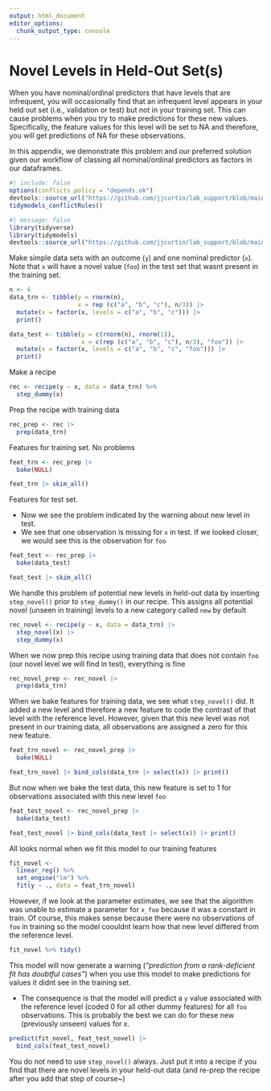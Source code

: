 ```yaml
---
output: html_document
editor_options: 
  chunk_output_type: console
---
```


# Novel Levels in Held-Out Set(s)
When you have nominal/ordinal predictors that have levels that are infrequent, you will occasionally find that an infrequent level appears in your held out set (i.e., validation or test) but not in your training set.  This can cause problems when you try to make predictions for these new values.  Specifically, the feature values for this level will be set to NA and therefore, you will get predictions of NA for these observations. 

In this appendix, we demonstrate this problem and our preferred solution given our workflow of classing all nominal/ordinal predictors as factors in our dataframes.

```r
#| include: false
options(conflicts.policy = "depends.ok")
devtools::source_url("https://github.com/jjcurtin/lab_support/blob/main/fun_ml.R?raw=true")
tidymodels_conflictRules()
```

```r
#| message: false
library(tidyverse) 
library(tidymodels) 
devtools::source_url("https://github.com/jjcurtin/lab_support/blob/main/fun_eda.R?raw=true")
```

Make simple data sets with an outcome (`y`) and one nominal predictor (`x`).  Note that `x` will have a novel value (`foo`) in the test set that wasnt present in the training set.
```r
n <- 6
data_trn <- tibble(y = rnorm(n), 
                   x = rep (c("a", "b", "c"), n/3)) |>
  mutate(x = factor(x, levels = c("a", "b", "c"))) |> 
  print()

data_test <- tibble(y = c(rnorm(n), rnorm(1)),
                    x = c(rep (c("a", "b", "c"), n/3), "foo")) |> 
  mutate(x = factor(x, levels = c("a", "b", "c", "foo"))) |> 
  print()
```

Make a recipe
```r
rec <- recipe(y ~ x, data = data_trn) %>% 
  step_dummy(x)
```

Prep the recipe with training data
```r
rec_prep <- rec |> 
  prep(data_trn)
```

Features for training set.  No problems 
```r
feat_trn <- rec_prep |> 
  bake(NULL)

feat_trn |> skim_all()
```

Features for test set.  

- Now we see the problem indicated by the warning about new level in test.
- We see that one observation is missing for `x` in test.  If we looked closer, we would see this is the observation for `foo`
```r
feat_test <- rec_prep |> 
  bake(data_test)

feat_test |> skim_all()
```

We handle this problem of potential new levels in held-out data by inserting `step_novel()` prior to `step_dummy()` in our recipe.
This assigns all potential novel (unseen in training) levels to a new category called `new` by default

```r
rec_novel <- recipe(y ~ x, data = data_trn) |>  
  step_novel(x) |> 
  step_dummy(x)
```

When we now prep this recipe using training data that does not contain `foo` (our novel level we will find in test), everything is fine
```r
rec_novel_prep <- rec_novel |> 
  prep(data_trn)
```

When we bake features for training data, we see what `step_novel()` did.  It added a new level and therefore a new feature to code the contrast of that level with the reference level.  However, given that this new level was not present in our training data, all observations are assigned a zero for this new feature.
```r
feat_trn_novel <- rec_novel_prep |> 
  bake(NULL)

feat_trn_novel |> bind_cols(data_trn |> select(x)) |> print()
```

But now when we bake the test data, this new feature is set to 1 for observations associated with this new level `foo`
```r
feat_test_novel <- rec_novel_prep |> 
  bake(data_test)

feat_test_novel |> bind_cols(data_test |> select(x)) |> print()
```

All looks normal when we fit this model to our training features
```r
fit_novel <-
  linear_reg() %>% 
  set_engine("lm") %>% 
  fit(y ~ ., data = feat_trn_novel)
```

However, if we look at the parameter estimates, we see that the algorithm was unable to estimate a parameter for `x_foo` because it was a constant in train.  Of course, this makes sense because there were no observations of `foo` in training so the model coouldnt learn how that new level differed from the reference level.

```r
fit_novel %>% tidy()
```


This model will now generate a warning (*"prediction from a rank-deficient fit has doubtful cases"*) when you use this model to make predictions for values it didnt see in the training set.

- The consequence is that the model will predict a `y` value associated with the reference level (coded 0 for all  other dummy features) for all `foo` observations.  This is probably the best we can do for these new (previously unseen) values for x.
```r
predict(fit_novel, feat_test_novel) |>  
  bind_cols(feat_test_novel)
```

You do not need to use `step_novel()` always.  Just put it into a recipe if you find that there are novel levels in your held-out data (and re-prep the recipe after you add that step of course~)